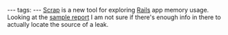 ---
tags:
---
[http://www.coffeepowered.net/2009/03/24/announcing-scrap/ Scrap] is a new tool for exploring [[Rails]] app memory usage. Looking at the [http://tachyonsix.com/scrap.htm sample report] I am not sure if there's enough info in there to actually locate the source of a leak.
